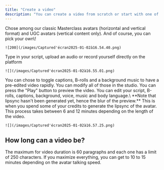 ```yaml
---
title: "Create a video"
description: "You can create a video from scratch or start with one of your templates. "
---
```


<Steps>
  <Step title="Chose your avatar">
    Chose among our classic Masterclass avatars (horizontal and vertical format) and UGC avatars (vertical content only). And of course, you can pick your own\!

    ![200](/images/Captured'écran2025-01-02à16.54.40.png)
  </Step>
  <Step title="Enter your text or audio">
    Type in your script, upload an audio or record yourself directly on the platform

    ![](/images/Captured'écran2025-01-02à16.55.01.png)
  </Step>
  <Step title="Magic editing: pick your options">
    You can chose to toggle captions, B-rolls and a background music to have a pre-edited video rapidly. You can modify all of those in the studio.
  </Step>
  <Step title="Preview and edit your video">
    You can press the "Play" button to preview the video. You can edit your script, B-rolls, captions, background, voice, music and body language.\
    **Note that lipsync hasn't been generated yet, hence the blur of the preview.**
  </Step>
  <Step title="Generate the video">
    This is when you spend some of your credits to generate the lipsync of the avatar. This process takes between 6 and 12 minutes depending on the length of the video.

    ![](/images/Captured'écran2025-01-02à16.57.25.png)
  </Step>
</Steps>

## How long can a video be?

The maximum for video duration is 60 paragraphs and each one has a limit of 250 characters. If you maximize everything, you can get to 10 to 15 minutes depending on the avatar talking speed.